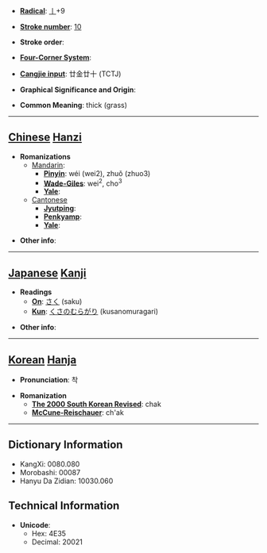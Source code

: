 * '''[[Wiktionary:Chinese radical index| Radical]]''': [[Wiktionary:Chinese radical index 丨|丨]]+9

* '''[[Wiktionary:Chinese total strokes index|Stroke number]]''': [[Wiktionary:Chinese total strokes index 10|10]]

* '''Stroke order''': 

* '''[[Wiktionary:Chinese four corner index|Four-Corner System]]''': 

* '''[[Wiktionary:Chinese Cangjie index|Cangjie input]]''': 廿金廿十 (TCTJ)

* '''Graphical Significance and Origin''': 

* '''Common Meaning''': thick (grass)

----

== [[Chinese]] [[Hanzi]] ==

* '''Romanizations'''
** [[Mandarin]]:
*** '''[[Pinyin]]''': wéi (wei2), zhuǒ (zhuo3)
*** '''[[Wade-Giles]]''': wei<sup>2</sup>, cho<sup>3</sup>
*** '''[[Yale]]''': 
**[[Cantonese]]
***'''[[Jyutping]]''':
***'''[[Penkyamp]]''': 
***'''[[Yale]]''': 

* '''Other info''': 

----

== [[Japanese]] [[Kanji]] ==

* '''Readings'''
** '''[[On]]''': [[さく]] (saku)
** '''[[Kun]]''': [[くさのむらがり]] (kusanomuragari)

* '''Other info''':  

----

== [[Korean]] [[Hanja]] ==

* '''Pronunciation''': 착

* '''Romanization'''
** '''[[The 2000 South Korean Revised Romanization|The 2000 South Korean Revised]]''': chak
** '''[[McCune-Reischauer]]''': ch'ak

----

== Dictionary Information ==

* KangXi: 0080.080
* Morobashi: 00087
* Hanyu Da Zidian: 10030.060

== Technical Information ==

* '''Unicode''':
** Hex: 4E35
** Decimal: 20021
